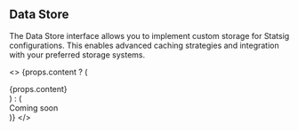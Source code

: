 ## Data Store

The Data Store interface allows you to implement custom storage for Statsig configurations. This enables advanced caching strategies and integration with your preferred storage systems.

<>
  {props.content ? (
    <div>{props.content}</div>
  ) : (
    <div>Coming soon</div>
  )}
</>
